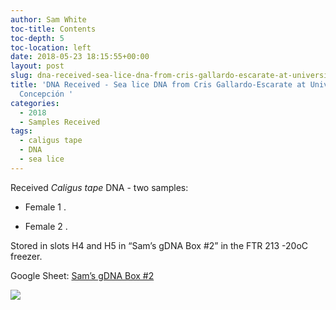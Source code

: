 ```yaml
---
author: Sam White
toc-title: Contents
toc-depth: 5
toc-location: left
date: 2018-05-23 18:15:55+00:00
layout: post
slug: dna-received-sea-lice-dna-from-cris-gallardo-escarate-at-universidad-de-concepcion
title: 'DNA Received - Sea lice DNA from Cris Gallardo-Escarate at Universidad de
  Concepción '
categories:
  - 2018
  - Samples Received
tags:
  - caligus tape
  - DNA
  - sea lice
---
```


Received _Caligus tape_ DNA - two samples:





  * Female 1 .



  * Female 2 .






Stored in slots H4 and H5 in "Sam's gDNA Box #2" in the FTR 213 -20oC freezer.

Google Sheet: [Sam's gDNA Box #2](https://docs.google.com/spreadsheets/d/1SWzKMKh7LBOgTfvEhJamE6pZFsTpRXY7otzXUC5fZSM/edit?usp=sharing)

![](https://owl.fish.washington.edu/Athaliana/20180523_sea_lice_dna.jpg)
